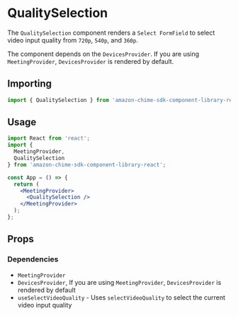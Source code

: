 
<Meta title="SDK Components/DeviceSelection/Camera/QualitySelection" />

# QualitySelection

The `QualitySelection` component renders a `Select FormField` to select video input quality from `720p`, `540p`, and `360p`.

The component depends on the `DevicesProvider`. If you are using `MeetingProvider`, `DevicesProvider` is rendered by default.

## Importing

```javascript
import { QualitySelection } from 'amazon-chime-sdk-component-library-react';
```

## Usage

```jsx
import React from 'react';
import {
  MeetingProvider,
  QualitySelection
} from 'amazon-chime-sdk-component-library-react';

const App = () => {
  return (
    <MeetingProvider>
      <QualitySelection />
    </MeetingProvider>
  );
};
```

## Props

<Props of={QualitySelection} />

### Dependencies

- `MeetingProvider`
- `DevicesProvider`, If you are using `MeetingProvider`, `DevicesProvider` is rendered by default
- `useSelectVideoQuality` - Uses `selectVideoQuality` to select the current video input quality
